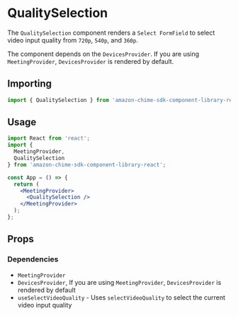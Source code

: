 
<Meta title="SDK Components/DeviceSelection/Camera/QualitySelection" />

# QualitySelection

The `QualitySelection` component renders a `Select FormField` to select video input quality from `720p`, `540p`, and `360p`.

The component depends on the `DevicesProvider`. If you are using `MeetingProvider`, `DevicesProvider` is rendered by default.

## Importing

```javascript
import { QualitySelection } from 'amazon-chime-sdk-component-library-react';
```

## Usage

```jsx
import React from 'react';
import {
  MeetingProvider,
  QualitySelection
} from 'amazon-chime-sdk-component-library-react';

const App = () => {
  return (
    <MeetingProvider>
      <QualitySelection />
    </MeetingProvider>
  );
};
```

## Props

<Props of={QualitySelection} />

### Dependencies

- `MeetingProvider`
- `DevicesProvider`, If you are using `MeetingProvider`, `DevicesProvider` is rendered by default
- `useSelectVideoQuality` - Uses `selectVideoQuality` to select the current video input quality
